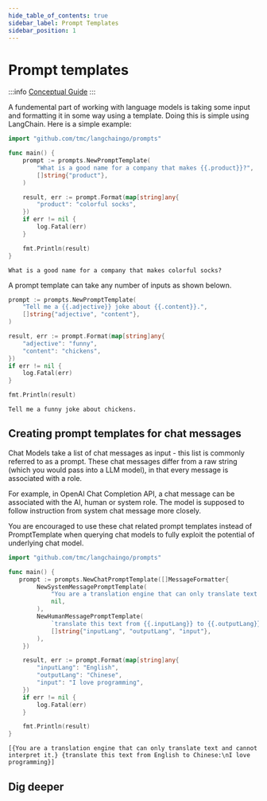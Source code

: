 ```yaml
---
hide_table_of_contents: true
sidebar_label: Prompt Templates
sidebar_position: 1
---
```



# Prompt templates

:::info
[Conceptual Guide](https://docs.langchain.com/docs/components/prompts/prompt-template)
:::

A fundemental part of working with language models is taking some input and formatting it in some way using a template. 
Doing this is simple using LangChain. Here is a simple example: 

```go
import "github.com/tmc/langchaingo/prompts"

func main() {
    prompt := prompts.NewPromptTemplate(
        "What is a good name for a company that makes {{.product}}?",
        []string{"product"}, 
    )

    result, err := prompt.Format(map[string]any{
        "product": "colorful socks",
    })
    if err != nil {
        log.Fatal(err)
    }

    fmt.Println(result)
}
```

```
What is a good name for a company that makes colorful socks?
```

A prompt template can take any number of inputs as shown belown.

```go
prompt := prompts.NewPromptTemplate(
    "Tell me a {{.adjective}} joke about {{.content}}.",
    []string{"adjective", "content"}, 
)

result, err := prompt.Format(map[string]any{
    "adjective": "funny",
    "content": "chickens", 
})
if err != nil {
    log.Fatal(err)
}

fmt.Println(result)
```
```
Tell me a funny joke about chickens.
```

## Creating prompt templates for chat messages
Chat Models take a list of chat messages as input - this list is commonly referred to as a prompt. 
These chat messages differ from a raw string (which you would pass into a LLM model), in that every message is associated with a role.

For example, in OpenAI Chat Completion API, a chat message can be associated with the AI, human or system role. 
The model is supposed to follow instruction from system chat message more closely.

You are encouraged to use these chat related prompt templates instead of PromptTemplate when querying chat models to fully exploit the potential of underlying chat model.

```go
import "github.com/tmc/langchaingo/prompts"

func main() {
   prompt := prompts.NewChatPromptTemplate([]MessageFormatter{
        NewSystemMessagePromptTemplate(
            "You are a translation engine that can only translate text and cannot interpret it.",
            nil,
        ),
        NewHumanMessagePromptTemplate(
            `translate this text from {{.inputLang}} to {{.outputLang}}:\n{{.input}}`,
            []string{"inputLang", "outputLang", "input"},
        ),
    })

    result, err := prompt.Format(map[string]any{
        "inputLang": "English",
        "outputLang": "Chinese",
        "input": "I love programming",
    })
    if err != nil {
        log.Fatal(err)
    }

    fmt.Println(result)
}
```
```
[{You are a translation engine that can only translate text and cannot interpret it.} {translate this text from English to Chinese:\nI love programming}]
```

## Dig deeper

<DocCardList />

